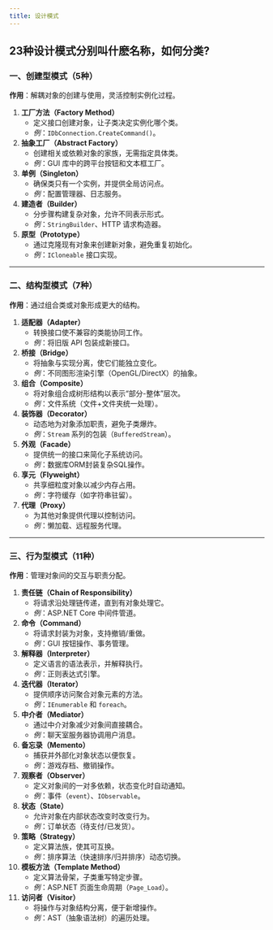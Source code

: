 ```yaml
---
title: 设计模式
---
```



## 23种设计模式分别叫什麽名称，如何分类?

### **一、创建型模式（5种）**

**作用**：解耦对象的创建与使用，灵活控制实例化过程。

1. **工厂方法（Factory Method）**
   - 定义接口创建对象，让子类决定实例化哪个类。
   - *例*：`IDbConnection.CreateCommand()`。
2. **抽象工厂（Abstract Factory）**
   - 创建相关或依赖对象的家族，无需指定具体类。
   - *例*：GUI 库中的跨平台按钮和文本框工厂。
3. **单例（Singleton）**
   - 确保类只有一个实例，并提供全局访问点。
   - *例*：配置管理器、日志服务。
4. **建造者（Builder）**
   - 分步骤构建复杂对象，允许不同表示形式。
   - *例*：`StringBuilder`、HTTP 请求构造器。
5. **原型（Prototype）**
   - 通过克隆现有对象来创建新对象，避免重复初始化。
   - *例*：`ICloneable` 接口实现。

------

### **二、结构型模式（7种）**

**作用**：通过组合类或对象形成更大的结构。

1. **适配器（Adapter）**
   - 转换接口使不兼容的类能协同工作。
   - *例*：将旧版 API 包装成新接口。
2. **桥接（Bridge）**
   - 将抽象与实现分离，使它们能独立变化。
   - *例*：不同图形渲染引擎（OpenGL/DirectX）的抽象。
3. **组合（Composite）**
   - 将对象组合成树形结构以表示“部分-整体”层次。
   - *例*：文件系统（文件+文件夹统一处理）。
4. **装饰器（Decorator）**
   - 动态地为对象添加职责，避免子类爆炸。
   - *例*：`Stream` 系列的包装（`BufferedStream`）。
5. **外观（Facade）**
   - 提供统一的接口来简化子系统访问。
   - *例*：数据库ORM封装复杂SQL操作。
6. **享元（Flyweight）**
   - 共享细粒度对象以减少内存占用。
   - *例*：字符缓存（如字符串驻留）。
7. **代理（Proxy）**
   - 为其他对象提供代理以控制访问。
   - *例*：懒加载、远程服务代理。

------

### **三、行为型模式（11种）**

**作用**：管理对象间的交互与职责分配。

1. **责任链（Chain of Responsibility）**
   - 将请求沿处理链传递，直到有对象处理它。
   - *例*：ASP.NET Core 中间件管道。
2. **命令（Command）**
   - 将请求封装为对象，支持撤销/重做。
   - *例*：GUI 按钮操作、事务管理。
3. **解释器（Interpreter）**
   - 定义语言的语法表示，并解释执行。
   - *例*：正则表达式引擎。
4. **迭代器（Iterator）**
   - 提供顺序访问聚合对象元素的方法。
   - *例*：`IEnumerable` 和 `foreach`。
5. **中介者（Mediator）**
   - 通过中介对象减少对象间直接耦合。
   - *例*：聊天室服务器协调用户消息。
6. **备忘录（Memento）**
   - 捕获并外部化对象状态以便恢复。
   - *例*：游戏存档、撤销操作。
7. **观察者（Observer）**
   - 定义对象间的一对多依赖，状态变化时自动通知。
   - *例*：事件（`event`）、`IObservable`。
8. **状态（State）**
   - 允许对象在内部状态改变时改变行为。
   - *例*：订单状态（待支付/已发货）。
9. **策略（Strategy）**
   - 定义算法族，使其可互换。
   - *例*：排序算法（快速排序/归并排序）动态切换。
10. **模板方法（Template Method）**
    - 定义算法骨架，子类重写特定步骤。
    - *例*：ASP.NET 页面生命周期（`Page_Load`）。
11. **访问者（Visitor）**
    - 将操作与对象结构分离，便于新增操作。
    - *例*：AST（抽象语法树）的遍历处理。

